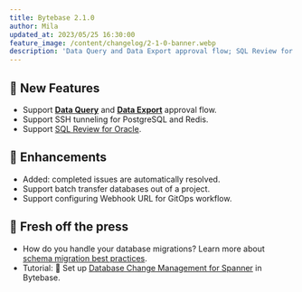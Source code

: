 ```yaml
---
title: Bytebase 2.1.0
author: Mila
updated_at: 2023/05/25 16:30:00
feature_image: /content/changelog/2-1-0-banner.webp
description: 'Data Query and Data Export approval flow; SQL Review for Oracle; SSH tunneling for PostgreSQL and Redis.'
---
```


## 🚀 New Features

- Support [**Data Query**](/security/database-permission/query) and [**Data Export**](/security/database-permission/export/) approval flow.
- Support SSH tunneling for PostgreSQL and Redis.
- Support [SQL Review for Oracle](/sql-review/review-rules/).

## 🎄 Enhancements

- Added: completed issues are automatically resolved.
- Support batch transfer databases out of a project.
- Support configuring Webhook URL for GitOps workflow.

## 📰 Fresh off the press

- How do you handle your database migrations? Learn more about [schema migration best practices](/blog/how-to-handle-database-schema-change/).
- Tutorial: 🔧 Set up [Database Change Management for Spanner](/tutorials/database-change-management-with-spanner/) in Bytebase.

<IncludeBlock url="/docs/get-started/install/install-upgrade"></IncludeBlock>
